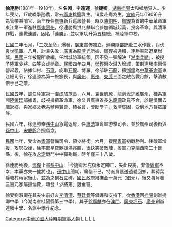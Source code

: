 {{Infobox Military Person
|name= 徐連勝
|lived= 1881年－1918年
|placeofbirth= [[湖南省|湖南省]][[桂陽縣|桂陽縣]][[太和镇_(桂阳县)|太和镇 (桂阳县)]][[地界村|地界村]]
|placeofdeath= [[福建省|福建省]][[永定縣|永定縣]]
|image=[[File:Hsu_Lian_Shing.jpg|300px]]
|allegiance= {{flagicon|ROC}}[[中華民國|中華民國]]
|serviceyears= 1900年–1918年
|rank= [[陸軍少將|陸軍少將]]
|branch= {{Kmt|19px}}<br>[[File:Flag_of_the_Republic_of_China_Army.svg|25px]][[國民革命軍|國民革命軍]]
}}

'''徐連勝'''(1881年—1918年)，名'''名淵'''，字'''遠運'''，號'''捷卿'''，[[湖南|湖南]][[桂陽|桂陽]]太和鄉地界人。少年喪父，17歲輟學務農，常去[[廣東|廣東]]挑鹽謀生。19歲赴粵為生。[[宣統|宣統]]元年(1909)升為管帶兼哨官，兩年後任[[廣東|廣東]]新兵巡房營長。時以[[陳炯明|陳炯明]]、[[鄧鏗|鄧鏗]]為首的中華革命軍東江第一軍進駐[[廣東|廣東]][[惠州|惠州]]，徐連勝與洪兆麟聯合參加循城起義，投奔革命。與清軍作戰，連戰連勝，因名「連勝」，並以軍功升第五標統，補陸軍中校。

[[中華民國|民國]]二年七月，「[[二次革命|二次革命]]」爆發，[[廣東|廣東]]宣佈獨立。連勝隨[[鄧鏗|鄧鏗]]赴三水作戰，討伐[[袁世凱|袁世凱]]軍。八月，討袁失敗，[[廣東|廣東]]為[[龍濟光|龍濟光]]所據，[[鄧鏗|鄧鏗]]被通輯，連勝率部退至增城。[[中華民國|民國]]三年被龍所收編，任增城防軍統領。因不發一彈解決「[[湘南兵變|湘南兵變]]」，被授予陸軍少將、四等文虎勛章。[[中華民國|民國]]四年四月，[[鄧鏗|鄧鏗]]兩次潛入增城，策劃連勝率兩個營起義，佔據仙村、[[石灘|石灘]]，旋取[[石龍|石龍]]、博羅。徐部駐[[石龍|石龍]]，擁[[鄧鏗|鄧鏗]]為[[中華革命軍|中華革命軍]]東江總司令，徐連勝為第一旅旅長，與[[廣州|廣州]]、[[惠州|惠州]]、[[東莞|東莞]]三面之敵苦戰月餘，擊潰數倍于己之敵。

[[中華民國|民國]]五年，調任陸軍第一混成旅旅長，六月，[[袁世凱|袁世凱]]死，[[龍濟光|龍濟光]]逃離[[廣州|廣州]]，[[桂系|桂系]]軍閥[[陸榮廷|陸榮廷]]部據粵，歧視排擠革命軍，徐又與廣東省長[[朱慶瀾|朱慶瀾]]政見不合，於是憤而去職返鄉，與家鄉父老共辦興賢會、積谷會，獎勵學子，救濟貧困，受到地方群眾讚許。

民國六年，徐連勝奉[[孫中山|孫中山]]急電返粵，任[[護法|護法]]軍粵軍游擊司令，並於廣州司後街與[[孫中山|孫中山]]、[[宋慶齡|宋慶齡]]合照留念。

[[中華民國|民國]]七年，受命為[[粵軍|粵軍]]警備司令，領少將銜。六月，援[[閩|閩]][[粵軍|粵軍]]初戰勝利。後敵軍增援，攻勢受挫，徐率部星夜馳援[[洪兆麟|洪兆麟]]，很快突破敵陣，[[粵軍|粵軍]]力克閩西南二十餘縣。後，徐在攻[[永定|永定]]戰鬥中中彈殉職，時年僅三十八歲。

徐連勝死後，[[鄧鏗|鄧鏗]]上書[[孫中山|孫中山]]:「今捷卿因克復永定陣亡，失此良將，非僅[[粵軍|粵軍]]不幸，本黨亦失一健將也」。[[孫中山|孫中山]]聞耗，痛惜不已，特派員護送遺體回鄉，葬荷葉鋻塘村蔣家後山，並為之刻石立碑。[[國民政府|國民政府]]撥撫金一萬元（銀元），後又每月發三百元家屬撫恤費，頌發「少將第」鍍金匾。

徐妻劉淑卿在其夫生前好友[[李濟深|李濟深]]、[[蔡廷鍇|蔡廷鍇]]等倡導和支持下，從[[香港|香港]]回[[桂陽|桂陽]]創辦捷卿中學（今湖南省桂陽縣第三中學），其子[[徐廣麟|徐廣麟]]亦在[[澳門|澳門]]、[[廣東|廣東]][[坪石邨|坪石]]、[[廣州|廣州]]創辦連勝中學、名淵中學作紀念。

[[Category:中華民國大陸時期軍事人物|Category:中華民國大陸時期軍事人物]]
[[Category:護國戰爭人物|L]]
[[Category:1881年出生|L]]
[[Category:1918年逝世|L]]
[[Category:徐姓|L]]